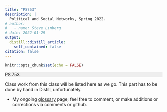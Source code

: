 ```yaml
---
title: "PS753"
description: |
  Political and Social Networks, Spring 2022.
# author:
#   - name: Steve Linberg
# date: 2022-01-29
output:
  distill::distill_article:
    self_contained: false
citation: false
---
```



```r
knitr::opts_chunk$set(echo = FALSE)
```

<p style="background: #eee">
PS 753
</p>

Class work from this class will be listed here as we go. This part has to be done by hand in Distill, unfortunately.

- My ongoing [glossary](../PS753-glossary/index.html) page; feel free to comment, or make additions or corrections via comments or github.
